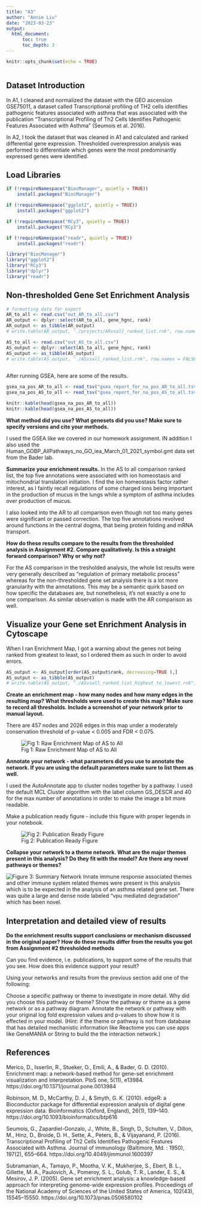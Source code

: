 ```yaml
---
title: "A3"
author: "Annie Liu"
date: "2023-03-23"
output: 
  html_document:
      toc: true
      toc_depth: 3
---
```


```r
knitr::opts_chunk$set(echo = TRUE)
```

``` r

```

## Dataset Introduction

In A1, I cleaned and normalized the dataset with the GEO ascension GSE75011, a dataset called Transcriptional profiling of TH2 cells identifies pathogenic features associated with asthma that was associated with the publication "Transcriptional Profiling of Th2 Cells Identifies Pathogenic Features Associated with Asthma" (Seumois et al. 2016). 

In A2, I took the dataset that was cleaned in A1 and calculated and ranked differential gene expression. Thresholded overexpression analysis was performed to differentiate which genes were the most predominantly expressed genes were identified.


## Load Libraries
``` r
if (!requireNamespace("BiocManager", quietly = TRUE))
    install.packages("BiocManager")

if (!requireNamespace("ggplot2", quietly = TRUE))
    install.packages("ggplot2")

if (!requireNamespace("RCy3", quietly = TRUE))
    install.packages("RCy3")

if (!requireNamespace("readr", quietly = TRUE))
    install.packages("readr")

library("BiocManager")
library("ggplot2")
library("RCy3")
library("dplyr")
library("readr")

```


## Non-thresholded Gene Set Enrichment Analysis 

``` r

# formatting data for export
AR_to_all <- read.csv("out_AR_to_all.csv")
AR_output <- dplyr::select(AR_to_all, gene_hgnc, rank)
AR_output <- as_tibble(AR_output)
# write.table(AR_output, "./projects/ARvsall_ranked_list.rnk", row.names = FALSE, quote = FALSE, sep="\t")

AS_to_all <- read.csv("out_AS_to_all.csv")
AS_output <- dplyr::select(AS_to_all, gene_hgnc, rank)
AS_output <- as_tibble(AS_output)
# write.table(AS_output, "./ASvsall_ranked_list.rnk", row.names = FALSE, quote = FALSE, sep="\t")
            

```

After running GSEA, here are some of the results.

```r
gsea_na_pos_AR_to_all <- read_tsv("gsea_report_for_na_pos_AR_to_all.tsv")
gsea_na_pos_AS_to_all <- read_tsv("gsea_report_for_na_pos_AS_to_all.tsv")

knitr::kable(head(gsea_na_pos_AR_to_all))
knitr::kable(head(gsea_na_pos_AS_to_all))


```

**What method did you use? What genesets did you use? Make sure to specify versions and cite your methods.** 

I used the GSEA like we covered in our homework assignment. IN addition I also used the Human_GOBP_AllPathways_no_GO_iea_March_01_2021_symbol.gmt data set from the Bader lab. 

**Summarize your enrichment results.**
In the AS to all comparison ranked list, the top five annotations were associated with ion homeostasis and mitochondrial translation initiation. 
I find the ion homeostasis factor rather interest, as I faintly recall regulations of some charged ions being important in the production of mucus 
in the lungs while a symptom of asthma includes over production of mucus. 

I also looked into the AR to all comparison even though not too many genes were significant or passed correction. The top five annotations revolved 
around functions in the central dogma, that being protein folding and mRNA transport. 

**How do these results compare to the results from the thresholded analysis in Assignment #2. Compare qualitatively. Is this a straight forward comparison? Why or why not?**

For the AS comparison in the tresholded analysis, the whole list results were very generally described as "regulation of primary metabolic process" whereas for the non-thresholded gene set analysis there is a lot more granularity with the annotations. This may be a semantic quirk based on how 
specific the databases are, but nonetheless, it's not exactly a one to one comparison. As similar observation is made with the AR comparison as well.


## Visualize your Gene set Enrichment Analysis in Cytoscape

When I ran Enrichment Map, I got a warning about the genes not being ranked from greatest to least, so I ordered them as such in order to avoid errors. 

```r
AS_output <- AS_output[order(AS_output$rank, decreasing=TRUE ),]
AS_output <- as_tibble(AS_output)
# write.table(AS_output, "./ASvsall_ranked_list_highest_to_lowest.rnk", row.names = FALSE, quote = FALSE, sep="\t")
```


**Create an enrichment map - how many nodes and how many edges in the resulting map? What thresholds were used to create this map? Make sure to record all thresholds. Include a screenshot of your network prior to manual layout.**

There are 457 nodes and 2026 edges in this map under a moderately conservation threshold of p-value < 0.005 and FDR < 0.075. 

![Fig 1: Raw Enrichment Map of AS to All](./AS_to_ALL.png)

**Annotate your network - what parameters did you use to annotate the network. If you are using the default parameters make sure to list them as well.**

I used the AutoAnnotate app to cluster nodes together by a pathway. I used the default MCL Cluster algorithm with the label column GS_DESCR and 40 for the max number of annotations in order to make the image a bit more readable.


Make a publication ready figure - include this figure with proper legends in your notebook.

![Fig 2: Publication Ready Figure](./AS_to_ALL_annotated.png)


**Collapse your network to a theme network. What are the major themes present in this analysis? Do they fit with the model? Are there any novel pathways or themes?**

![Figure 3: Summary Network](./AS_to_All- Summary Network.png)
Innate immune response associated themes and other immune system related themes were present in this analysis which is to be expected in the analysis of an asthma related gene set. There was quite a large and dense node labeled "vpu mediated degradation" which has been novel.


## Interpretation and detailed view of results

**Do the enrichment results support conclusions or mechanism discussed in the original paper? How do these results differ from the results you got from Assignment #2 thresholded methods**

Can you find evidence, i.e. publications, to support some of the results that you see. How does this evidence support your result?

Using your networks and results from the previous section add one of the following:

Choose a specific pathway or theme to investigate in more detail. Why did you choose this pathway or theme? Show the pathway or theme as a gene network or as a pathway diagram. Annotate the network or pathway with your original log fold expression values and p-values to show how it is effected in your model. (Hint: if the theme or pathway is not from database that has detailed mechanistic information like Reactome you can use apps like GeneMANIA or String to build the the interaction network.)




## References
Merico, D., Isserlin, R., Stueker, O., Emili, A., & Bader, G. D. (2010). Enrichment map: a network-based method for gene-set enrichment visualization and interpretation. PloS one, 5(11), e13984. https://doi.org/10.1371/journal.pone.0013984

Robinson, M. D., McCarthy, D. J., & Smyth, G. K. (2010). edgeR: a Bioconductor package for differential expression analysis of digital gene expression data. Bioinformatics (Oxford, England), 26(1), 139–140. https://doi.org/10.1093/bioinformatics/btp616

Seumois, G., Zapardiel-Gonzalo, J., White, B., Singh, D., Schulten, V., Dillon, M., Hinz, D., Broide, D. H., Sette, A., Peters, B., & Vijayanand, P. (2016). Transcriptional Profiling of Th2 Cells Identifies Pathogenic Features Associated with Asthma. Journal of immunology (Baltimore, Md. : 1950), 197(2), 655–664. https://doi.org/10.4049/jimmunol.1600397

Subramanian, A., Tamayo, P., Mootha, V. K., Mukherjee, S., Ebert, B. L., Gillette, M. A., Paulovich, A., Pomeroy, S. L., Golub, T. R., Lander, E. S., & Mesirov, J. P. (2005). Gene set enrichment analysis: a knowledge-based approach for interpreting genome-wide expression profiles. Proceedings of the National Academy of Sciences of the United States of America, 102(43), 15545–15550. https://doi.org/10.1073/pnas.0506580102
